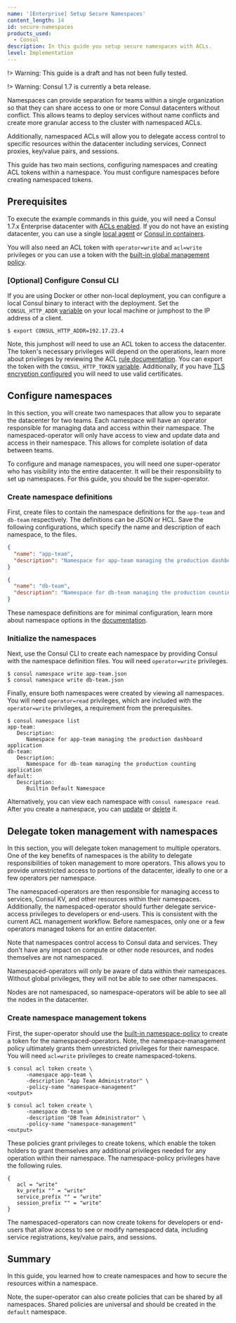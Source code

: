 ```yaml
---
name: '[Enterprise] Setup Secure Namespaces'
content_length: 14
id: secure-namespaces
products_used:
  - Consul
description: In this guide you setup secure namespaces with ACLs.
level: Implementation
---
```


!> Warning: This guide is a draft and has not been fully tested.

!> Warning: Consul 1.7 is currently a beta release.

Namespaces can provide separation for teams within a single organization so that they can share access to one or more Consul datacenters without conflict. This allows teams to deploy services without name conflicts and create more granular access to the cluster with namespaced ACLs.

Additionally, namespaced ACLs will allow you to delegate access control to specific resources within the datacenter including services, Connect proxies, key/value pairs, and sessions.

This guide has two main sections, configuring namespaces and creating ACL tokens within a namespace. You must configure namespaces before creating namespaced tokens.

## Prerequisites

To execute the example commands in this guide, you will need a Consul 1.7.x Enterprise datacenter with [ACLs enabled](/consul/security-networking/production-acls). If you do not have an existing datacenter, you can use a single [local agent](/consul/getting-started/agent) or [Consul in containers](/consul/day-0/containers-guide).

You will also need an ACL token with `operator=write` and `acl=write` privileges or you can use a token with the [built-in global management policy](/docs/acl/acl-system.html#builtin-policies).

### [Optional] Configure Consul CLI

If you are using Docker or other non-local deployment, you can configure a local Consul binary to interact with the deployment. Set the `CONSUL_HTTP_ADDR` [variable](/docs/commands#consul_http_addr) on your local machine or jumphost to the IP address of a client.

```shell
$ export CONSUL_HTTP_ADDR=192.17.23.4
```

Note, this jumphost will need to use an ACL token to access the datacenter. The token's necessary privileges will depend on the operations, learn more about privileges by reviewing the ACL [rule documentation](/docs/acl/acl-rules.html). You can export the token with the `CONSUL_HTTP_TOKEN` [variable](/docs/commands#consul_http_token). Additionally, if you have [TLS encryption configured](/consul/security-networking/certificates) you will need to use valid certificates.

## Configure namespaces

In this section, you will create two namespaces that allow you to separate the datacenter for two teams. Each namespace will have an operator responsible for managing data and access within their namespace. The namespaced-operator will only have access to view and update data and access in their namespace. This allows for complete isolation of data between teams.

To configure and manage namespaces, you will need one super-operator who has visibility into the entire datacenter. It will be their responsibility to set up namespaces. For this guide, you should be the super-operator.

### Create namespace definitions

First, create files to contain the namespace definitions for the `app-team` and `db-team` respectively. The definitions can be JSON or HCL. Save the following configurations, which specify the name and description of each namespace, to the files.

```json
{
  "name": "app-team",
  "description": "Namespace for app-team managing the production dashboard application"
}
```

```json
{
  "name": "db-team",
  "description": "Namespace for db-team managing the production counting application"
}
```

These namespace definitions are for minimal configuration, learn more about namespace options in the [documentation]().

### Initialize the namespaces

Next, use the Consul CLI to create each namespace by providing Consul with the namespace definition files. You will need `operator=write` privileges.

```shell
$ consul namespace write app-team.json
$ consul namespace write db-team.json
```

Finally, ensure both namespaces were created by viewing all namespaces. You will need `operator=read` privileges, which are included with the `operator=write` privileges, a requirement from the prerequisites.

```shell
$ consul namespace list
app-team:
   Description:
      Namespace for app-team managing the production dashboard application
db-team:
   Description:
      Namespace for db-team managing the production counting application
default:
   Description:
      Builtin Default Namespace
```

Alternatively, you can view each namespace with `consul namespace read`. After you create a namespace, you can [update]() or [delete]() it.

## Delegate token management with namespaces

In this section, you will delegate token management to multiple operators. One of the key benefits of namespaces is the ability to delegate responsibilities of token management to more operators. This allows you to provide unrestricted access to portions of the datacenter, ideally to one or a few operators per namespace.

The namespaced-operators are then responsible for managing access to services, Consul KV, and other resources within their namespaces. Additionally, the namespaced-operator should further delegate service-access privileges to developers or end-users. This is consistent with the current ACL management workflow. Before namespaces, only one or a few operators managed tokens for an entire datacenter.

Note that namespaces control access to Consul data and services. They don't have any impact on compute or other node resources, and nodes themselves are not namespaced.

Namespaced-operators will only be aware of data within their namespaces. Without global privileges, they will not be able to see other namespaces.

Nodes are not namespaced, so namespace-operators will be able to see all the nodes in the datacenter.

### Create namespace management tokens

First, the super-operator should use the [built-in namespace-policy](/docs/acl/acl-system.html#builtin-policies) to create a token for the namespaced-operators. Note, the namespace-management policy ultimately grants them unrestricted privileges for their namespace. You will need `acl=write` privileges to create namespaced-tokens.

```shell
$ consul acl token create \
      -namespace app-team \
      -description "App Team Administrator" \
      -policy-name "namespace-management"
<output>
```

```shell
$ consul acl token create \
      -namespace db-team \
      -description "DB Team Administrator" \
      -policy-name "namespace-management"
<output>
```

These policies grant privileges to create tokens, which enable the token holders to grant themselves any additional privileges needed for any operation within their namespace. The namespace-policy privileges have the following rules.

```hcl
{
   acl = "write"
   kv_prefix "" = "write"
   service_prefix "" = "write"
   session_prefix "" = "write"
}
```

The namespaced-operators can now create tokens for developers or end-users that allow access to see or modify namespaced data, including service registrations, key/value pairs, and sessions.

## Summary

In this guide, you learned how to create namespaces and how to secure the resources within a namespace.

Note, the super-operator can also create policies that can be shared by all namespaces. Shared policies are universal and should be created in the `default` namespace.
